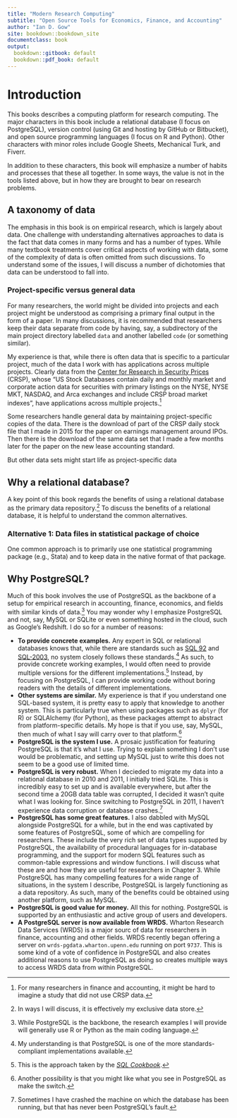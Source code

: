 ```yaml
---
title: "Modern Research Computing"
subtitle: "Open Source Tools for Economics, Finance, and Accounting"
author: "Ian D. Gow"
site: bookdown::bookdown_site
documentclass: book
output:
  bookdown::gitbook: default
  bookdown::pdf_book: default
---
```


# Introduction

This books describes a computing platform for research computing. 
The major characters in this book include a relational database (I focus on PostgreSQL), version control (using Git and hosting by GitHub or Bitbucket), and open source programming languages (I focus on R and Python). 
Other characters with minor roles include Google Sheets, Mechanical Turk, and Fiverr.  

In addition to these characters, this book will emphasize a number of habits and processes that these all together. In some ways, the value is not in the tools listed above, but in how they are brought to bear on research problems.

## A taxonomy of data

The emphasis in this book is on empirical research, which is largely about data.
One challenge with understanding alternatives approaches to data is the fact that data comes in many forms and has a number of types.
While many textbook treatments cover critical aspects of working with data, some of the complexity of data is often omitted from such discussions.
To understand some of the issues, I will discuss a number of dichotomies that data can be understood to fall into.

### Project-specific versus general data

For many researchers, the world might be divided into projects and each project might be understood as comprising a primary final output in the form of a paper.
In many discussions, it is recommended that researchers keep their data separate from code by having, say, a subdirectory of the main project directory labelled `data` and another labelled `code` (or something similar).

My experience is that, while there is often data that is specific to a particular project, much of the data I work with has applications across multiple projects.
Clearly data from the [Center for Research in Security Prices](http://www.crsp.com) (CRSP), whose "US Stock Databases contain daily and monthly market and corporate action data for securities with primary listings on the NYSE, NYSE MKT, NASDAQ, and Arca exchanges and include CRSP broad market indexes", have applications across multiple projects.^[For many researchers in finance and accounting, it might be hard to imagine a study that did not use CRSP data.]

Some researchers handle general data by maintaining project-specific copies of the data.
There is the download of part of the CRSP daily stock file that I made in 2015 for the paper on earnings management around IPOs. 
Then there is the download of the same data set that I made a few months later for the paper on the new lease accounting standard.

But other data sets might start life as project-specific data


## Why a relational database?

A key point of this book regards the benefits of using a relational database as the primary data repository.^[In ways I will discuss, it is effectively my exclusive data store.] To discuss the benefits of a relational database, it is helpful to understand the common alternatives.

### Alternative 1: Data files in statistical package of choice

One common approach is to primarily use one statistical programming package (e.g., Stata) and to keep data in the native format of that package.


## Why PostgreSQL?

Much of this book involves the use of PostgreSQL as the backbone of a setup for empirical research in accounting, finance, economics, and fields with similar kinds of data.^[While PostgreSQL is the backbone, the research examples I will provide will generally use R or Python as the main coding language.]
You may wonder why I emphasize PostgreSQL and not, say, MySQL or SQLite or even something hosted in the cloud, such as Google's Redshift. I do so for a number of reasons:

- **To provide concrete examples.** Any expert in SQL or relational databases knows that, while there are standards such as [SQL 92](https://en.wikipedia.org/wiki/SQL-92) and [SQL-2003](https://en.wikipedia.org/wiki/SQL:2003), no system closely follows these standards.^[My understanding is that PostgreSQL is one of the more standards-compliant implementations available.] 
As such, to provide concrete working examples, I would often need to provide multiple versions for the different implementations.^[This is the approach taken by the [*SQL Cookbook*](http://shop.oreilly.com/product/9780596009762.do).]
Instead, by focusing on PostgreSQL, I can provide working code without boring readers with the details of different implementations.
- **Other systems are similar.** My experience is that if you understand one SQL-based system, it is pretty easy to apply that knowledge to another system.
This is particularly true when using packages such as `dplyr` (for R) or SQLAlchemy (for Python), as these packages attempt to abstract from platform-specific details.
My hope is that if you use, say, MySQL, then much of what I say will carry over to that platform.^[Another possibility is that you might like what you see in PostgreSQL as make the switch.]
- **PostgreSQL is the system I use.** A prosaic justification for featuring PostgreSQL is that it's what I use.
Trying to explain something I don't use would be problematic, and setting up MySQL just to write this does not seem to be a good use of limited time.
- **PostgreSQL is very robust.** When I decieded to migrate my data into a relational database in 2010 and 2011, I initially tried SQLite.
This is incredibly easy to set up and is available everywhere, but after the second time a 20GB data table was corrupted, I decided it wasn't quite what I was looking for.
Since switching to PostgreSQL in 2011, I haven't experience data corruption or database crashes.^[Sometimes I have crashed the machine on which the database has been running, but that has never been PostgreSQL's fault.]
- **PostgreSQL has some great features.** I also dabbled with MySQL alongside PostgreSQL for a while, but in the end was captivated by some features of PostgreSQL, some of which are compelling for researchers. 
These include the very rich set of data types supported by PostgreSQL, the availability of procedural languages for in-database programming, and the support for modern SQL features such as common-table expressions and window functions. I will discuss what these are and how they are useful for researchers in Chapter 3.
While PostgreSQL has many compelling features for a wide range of situations, in the system I describe, PostgreSQL is largely functioning as a data repository. 
As such, many of the benefits could be obtained using another platform, such as MySQL.
- **PostgreSQL is good value for money.** All this for nothing.
PostgreSQL is supported by an enthusiastic and active group of users and developers.
- **A PostgreSQL server is now available from WRDS.**  Wharton Research Data Services (WRDS) is a major sourc of data for researchers in finance, accounting and other fields.
WRDS recently began offering a server on `wrds-pgdata.wharton.upenn.edu` running on port `9737`.
This is some kind of a vote of confidence in PostgreSQL and also creates additional reasons to use PostgreSQL as doing so creates multiple ways to access WRDS data from within PostgreSQL.



